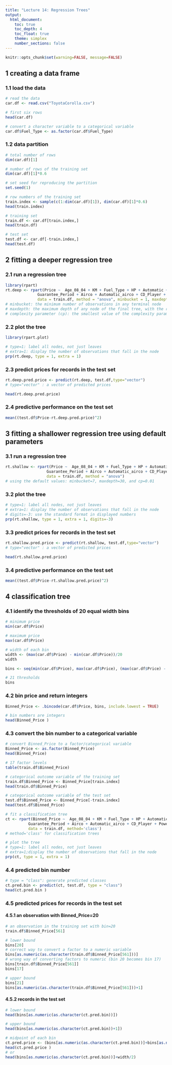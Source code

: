 ---
title: "Lecture 14: Regression Trees"
output:
  html_document:
    toc: true
    toc_depth: 4
    toc_float: true
    theme: simplex
    number_sections: false
---

```{r global_options, include = FALSE}
knitr::opts_chunk$set(warning=FALSE, message=FALSE)
```

## 1 creating a data frame 

### 1.1 load the data  
```{r}
# read the data 
car.df <- read.csv("ToyotaCorolla.csv")

# first six rows
head(car.df)

# convert a character variable to a categorical variable 
car.df$Fuel_Type <- as.factor(car.df$Fuel_Type)
```

### 1.2 data partition
```{r}
# total number of rows 
dim(car.df)[1]

# number of rows of the training set 
dim(car.df)[1]*0.6

# set seed for reproducing the partition
set.seed(1) 

# row numbers of the training set
train.index <- sample(c(1:dim(car.df)[1]), dim(car.df)[1]*0.6)  
head(train.index)

# training set
train.df <- car.df[train.index,]
head(train.df)

# test set 
test.df <- car.df[-train.index,]
head(test.df)
```

## 2 fitting a deeper regression tree 

### 2.1 run a regression tree
```{r}
library(rpart)
rt.deep <- rpart(Price ~  Age_08_04 + KM + Fuel_Type + HP + Automatic + Doors + Quarterly_Tax + Mfr_Guarantee + 
              Guarantee_Period + Airco + Automatic_airco + CD_Player + Powered_Windows + Sport_Model + Tow_Bar, 
              data = train.df, method = "anova", minbucket = 1, maxdepth = 30, cp = 0.001)
# minbucket: the minimum number of observations in any terminal node 
# maxdepth: the maximum depth of any node of the final tree, with the root node counted as depth 0.
# complexity parameter (cp): the smallest value of the complexity parameter
```

### 2.2 plot the tree
```{r}
library(rpart.plot)

# type=1: label all nodes, not just leaves
# extra=1: display the number of observations that fall in the node
prp(rt.deep, type = 1, extra = 1)
```

### 2.3 predict prices for records in the test set 
```{r}
rt.deep.pred.price <- predict(rt.deep, test.df,type="vector")
# type="vector" : a vector of predicted prices 

head(rt.deep.pred.price)
```

### 2.4 predictive performance on the test set 
```{r}
mean((test.df$Price-rt.deep.pred.price)^2)
```

## 3 fitting a shallower regression tree using default parameters 

### 3.1 run a regression tree
```{r}
rt.shallow <- rpart(Price ~  Age_08_04 + KM + Fuel_Type + HP + Automatic + Doors + Quarterly_Tax + Mfr_Guarantee + 
                  Guarantee_Period + Airco + Automatic_airco + CD_Player + Powered_Windows + Sport_Model + Tow_Bar, 
                  data = train.df, method = "anova")
# using the default values: minbucket=7, maxdepth=30, and cp=0.01
```

### 3.2 plot the tree
```{r}
# type=1: label all nodes, not just leaves
# extra=1: display the number of observations that fall in the node
# digits=-3: use the standard format in displayed numbers
prp(rt.shallow, type = 1, extra = 1, digits=-3)
```

### 3.3 predict prices for records in the test set 
```{r}
rt.shallow.pred.price <- predict(rt.shallow, test.df,type="vector")
# type="vector" : a vector of predicted prices 

head(rt.shallow.pred.price)
```

### 3.4 predictive performance on the test set 
```{r}
mean((test.df$Price-rt.shallow.pred.price)^2)
```

## 4 classification tree

### 4.1 identify the thresholds of 20 equal width bins 
```{r}
# minimum price 
min(car.df$Price)

# maximum price 
max(car.df$Price)

# width of each bin 
width <- (max(car.df$Price) - min(car.df$Price))/20
width

bins <- seq(min(car.df$Price), max(car.df$Price), (max(car.df$Price) - min(car.df$Price))/20)

# 21 thresholds 
bins
```

### 4.2 bin price and return integers 
```{r}
Binned_Price <- .bincode(car.df$Price, bins, include.lowest = TRUE)

# bin numbers are integers 
head(Binned_Price )
```

### 4.3 convert the bin number to a categorical variable  
```{r}
# convert Binned_Price to a factor/categorical variable 
Binned_Price <- as.factor(Binned_Price)
head(Binned_Price)

# 17 factor levels 
table(train.df$Binned_Price)

# categorical outcome variable of the training set 
train.df$Binned_Price <- Binned_Price[train.index]
head(train.df$Binned_Price)

# categorical outcome variable of the test set 
test.df$Binned_Price <- Binned_Price[-train.index]
head(test.df$Binned_Price)

# fit a classification tree  
ct <- rpart(Binned_Price ~  Age_08_04 + KM + Fuel_Type + HP + Automatic + Doors + Quarterly_Tax + Mfr_Guarantee + 
          Guarantee_Period + Airco + Automatic_airco + CD_Player + Powered_Windows + Sport_Model + Tow_Bar, 
          data = train.df, method='class')
# method='class' for classification trees 

# plot the tree
# type=1: label all nodes, not just leaves
# extra=1;display the number of observations that fall in the node
prp(ct, type = 1, extra = 1)
```

### 4.4 predicted bin number 
```{r}
# type = "class": generate predicted classes 
ct.pred.bin <- predict(ct, test.df, type = "class")
head(ct.pred.bin )
```

### 4.5 predicted prices for records in the test set  

#### 4.5.1 an observation with Binned_Price=20
```{r}
# an observation in the training set with bin=20
train.df$Binned_Price[561]

# lower bound 
bins[20]
# correct way to convert a factor to a numeric variable 
bins[as.numeric(as.character(train.df$Binned_Price[561]))]
# wrong way of converting factors to numeric (bin 20 becomes bin 17)
bins[train.df$Binned_Price[561]]
bins[17]

# upper bound 
bins[21]
bins[as.numeric(as.character(train.df$Binned_Price[561]))+1]
```

#### 4.5.2 records in the test set
```{r}
# lower bound 
head(bins[as.numeric(as.character(ct.pred.bin))])

# upper bound 
head(bins[as.numeric(as.character(ct.pred.bin))+1])

# midpoint of each bin 
ct.pred.price <- (bins[as.numeric(as.character(ct.pred.bin))]+bins[as.numeric(as.character(ct.pred.bin))+1])/2
head(ct.pred.price )
# or 
head(bins[as.numeric(as.character(ct.pred.bin))]+width/2)
```